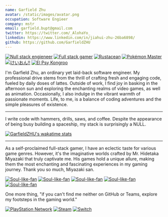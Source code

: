 ```yaml
---
name: Garfield Zhu
avatar: /static/images/avatar.png
occupation: Software Engieer
company: mstr
email: garfield.bupt@gmail.com
twitter: https://twitter.com/_AlohaYo_
linkedin: https://www.linkedin.com/in/jiahui-zhu-26ba6898/
github: https://github.com/GarfieldZHU
---
```


[![Null stack engieneer](https://img.shields.io/badge/-Null_stack_engineer-a890f0)](https://github.com/GarfieldZHU) [![Full stack gamer](https://img.shields.io/badge/-Full_stack_gamer-78c850)](https://steamcommunity.com/profiles/76561198092274492/) [![Rustacean](https://img.shields.io/badge/-Rustacean-f74c00)](https://www.rust-lang.org/) [![Pokémon Master](https://img.shields.io/badge/-Pokémon_Master-f8d030)](https://www.pokemon.com/us/pokedex/) [![けいおん!!](https://img.shields.io/badge/-けいおん!!-f85888)](https://ja.wikipedia.org/wiki/%E6%94%BE%E8%AA%B2%E5%BE%8C%E3%83%86%E3%82%A3%E3%83%BC%E3%82%BF%E3%82%A4%E3%83%A0_(%E3%82%A2%E3%83%AB%E3%83%90%E3%83%A0)) [![El Psy Kongroo](https://img.shields.io/badge/-El_Psy_Kongroo-6890f0)](https://mzh.moegirl.org.cn/zh-hans/El_psy_congroo)

I'm Garfield Zhu, an ordinary yet laid-back software engineer.
My professional drive stems from the thrill of crafting fresh and engaging code, fueled by daily doses of lattes.
Outside of work, I find joy in basking in the afternoon sun and exploring the enchanting realms of video games, as well as animation.
Occasionally, I also indulge in the vibrant warmth of passionate moments. Life, to me, is a balance of coding adventures and the simple pleasures of existence.

---
I write code with hammers, drills, saws, and coffee. Despite the appearance of being busy building a spaceship, my stack is surprisingly a NULL.

[![GarfieldZHU's wakatime stats](https://github-readme-stats.vercel.app/api/wakatime?username=AlohaYo&theme=nightowl&layout=compact)](https://github.com/GarfieldZHU/GarfieldZHU)

---

As a self-proclaimed full-stack gamer, I have an eclectic taste for various game genres. However, it's the imaginative worlds crafted by Mr. Hidetaka Miyazaki that truly captivate me. His games hold a unique allure, making them the most enchanting and fascinating experiences in my gaming journey.
Thank you so much, Miyazaki san.

[![Soul-like-fan](https://img.shields.io/badge/-Untarnished-ef8b09)](https://store.steampowered.com/app/1245620/ELDEN_RING/) [![Soul-like-fan](https://img.shields.io/badge/-A_Good_Hunter-9A1818)](https://store.playstation.com/zh-hans-hk/product/HP9000-CUSA03023_00-BLOODBORNE0000AS) [![Soul-like-fan](https://img.shields.io/badge/-The_Ashen_One-a3a3a2)](https://store.steampowered.com/app/374320/DARK_SOULS_III) [![Soul-like-fan](https://img.shields.io/badge/-An_Undead-b5674b)](https://store.steampowered.com/app/570940/DARK_SOULS_REMASTERED) [![Soul-like-fan](https://img.shields.io/badge/-Sekiro-642927)](https://store.steampowered.com/app/814380/Sekiro_Shadows_Die_Twice__GOTY_Edition)


One more thing, "if you can't find me neither on GitHub or Teams, explore my footsteps in the gaming world."

[![PlayStation Network](https://img.shields.io/badge/AlohaYo_Z-%230070D1.svg?style=for-the-badge&logo=Playstation&logoColor=white)](https://psnprofiles.com/alohayo_) [![Steam](https://img.shields.io/badge/steam-%23000000.svg?style=for-the-badge&logo=steam&logoColor=white)](https://steamcommunity.com/profiles/76561198092274492) [![Switch](https://img.shields.io/badge/SW_7050_4176_3344-E60012?style=for-the-badge&logo=nintendo-switch&logoColor=white)]()


